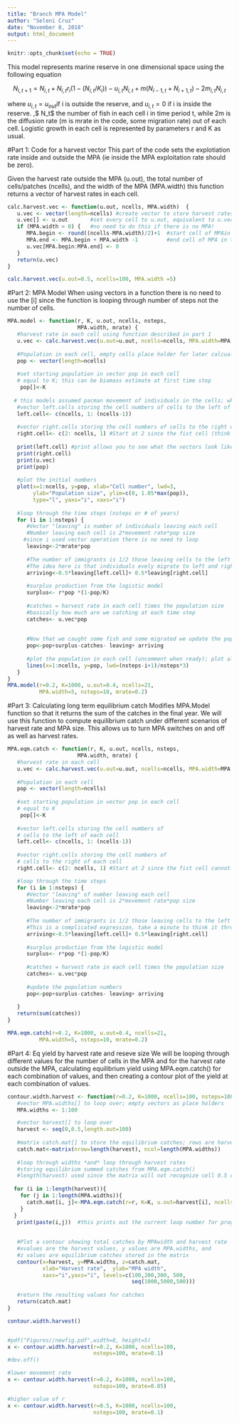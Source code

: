 ```yaml
---
title: "Branch MPA Model"
author: "Seleni Cruz"
date: "November 8, 2018"
output: html_document
---
```


```r
knitr::opts_chunk$set(echo = TRUE)
```

This model represents marine reserve in one dimensional space using the following equation 


$$
N_{i,t+1}= N_{i,t} + N_{i,t} r_i (1- (N_{i,t}/K_i)) - u_{i,t} N_{i,t} + m(N_{i-1, t} + N_{i+1, t})- 2m_{i,t} N_{i,t}
$$

where $u_{i,t}= u_{out}$if i is outside the reserve, and $u_{i,t}= 0$ if i is inside the reserve. ,$ N_t$ the number of fish in each cell i in time period t, while 2m is the diffusion rate (m is mrate in the code, some migration rate) out of each cell. Logistic growth in each cell is represented by parameters r and K as usual.


#Part 1: Code for a harvest vector 
This part of the code sets the explotiation rate inside and outside the MPA (ie inside the MPA exploitation rate should be zero).

Given the harvest rate outside the MPA (u.out), 
the total number of cells/patches (ncells), 
and the width of the MPA (MPA.width)
this function returns a vector of harvest rates in each cell. 

```r
calc.harvest.vec <- function(u.out, ncells, MPA.width)  {
   u.vec <- vector(length=ncells) #create vector to store harvest rates in each cell hence the the length is ncells 
   u.vec[] <- u.out       #set every cell to u.out, equivalent to u.vec[1:ncells] <- u.out   
   if (MPA.width > 0) {   #no need to do this if there is no MPA! 
      MPA.begin <- round((ncells-MPA.width)/2)+1  #start cell of MPAin the middle of ncells 
      MPA.end <- MPA.begin + MPA.width -1         #end cell of MPA in the middle of ncells 
      u.vec[MPA.begin:MPA.end] <- 0        
   }
   return(u.vec)
}

calc.harvest.vec(u.out=0.5, ncells=100, MPA.width =5) 


```

#Part 2: MPA Model 
When using vectors in a function there is no need to use the [i] since the function is looping through number of steps not the number of cells.


```r
MPA.model <- function(r, K, u.out, ncells, nsteps, 
                      MPA.width, mrate) {
   #harvest rate in each cell using function described in part 1
   u.vec <- calc.harvest.vec(u.out=u.out, ncells=ncells, MPA.width=MPA.width)
   
   #Population in each cell, empty cells place holder for later calcualtions 
   pop <- vector(length=ncells) 
   
   #set starting population in vector pop in each cell 
   # equal to K; this can be biomass estimate at first time step
    pop[]<-K
   
  # this models assumed pacman movement of individuals in the cells; where individuals moving off the right appear on the left and vice versa; there are other movement simulations that can be considered 
   #vector left.cells storing the cell numbers of cells to the left of each cell
   left.cell<- c(ncells, 1: (ncells-1))
    
   #vector right.cells storing the cell numbers of cells to the right of each cell
   right.cell<- c(2: ncells, 1) #Start at 2 since the fist cell (think corner) cannot move to the right, only to the left. the :1 wraps the area around 
   
   print(left.cell) #print allows you to see what the vectors look like to make sure they are right; not necessary when running simulations but are a good check 
   print(right.cell)
   print(u.vec)
   print(pop)
   
   #plot the initial numbers
   plot(x=1:ncells, y=pop, xlab="Cell number", lwd=3,
        ylab="Population size", ylim=c(0, 1.05*max(pop)), 
        type="l", yaxs="i", xaxs="i")
   
   #loop through the time steps (nsteps or # of years)
   for (i in 1:nsteps) {
      #Vector "leaving" is number of individuals leaving each cell 
      #Number leaving each cell is 2*movement rate*pop size
     #since i used vector operation there is no need to loop 
      leaving<-2*mrate*pop
      
      #The number of immigrants is 1/2 those leaving cells to the left and 1/2 those leaving cells to the right. 
      #The idea here is that individuals evely migrate to left and right cells
      arriving<-0.5*leaving[left.cell]+ 0.5*leaving[right.cell]
      
      #surplus production from the logistic model
      surplus<- r*pop *(1-pop/K)
      
      #catches = harvest rate in each cell times the population size 
      #basically how much are we catching at each time step
      catches<- u.vec*pop
      
      
      #Now that we caught some fish and some migrated we update the population numbers
      pop<-pop+surplus-catches- leaving+ arriving
      
      #plot the population in each cell (uncomment when ready); plot allows us to see what population numbers look like in each cell as the model steps through each time step. We should see higher population inside MPA since harvest rate is 0.
      lines(x=1:ncells, y=pop, lwd=(nsteps-i+1)/nsteps*3)
   }
}
MPA.model(r=0.2, K=1000, u.out=0.4, ncells=21,
          MPA.width=5, nsteps=10, mrate=0.2)
```



#Part 3: Calculating long term equilibrium catch 
Modifies MPA.Model function so that it returns the sum of the catches in the final year. We will use this function to compute equilibrium catch under different scenarios of harvest rate and MPA size. This allows us to turn MPA switches on and off as well as harvest rates.

```r
MPA.eqm.catch <- function(r, K, u.out, ncells, nsteps, 
                      MPA.width, mrate) {
   #harvest rate in each cell
   u.vec <- calc.harvest.vec(u.out=u.out, ncells=ncells, MPA.width=MPA.width)
   
   #Population in each cell
   pop <- vector(length=ncells) 
   
   #set starting population in vector pop in each cell 
   # equal to K
    pop[]<-K
   
   #vector left.cells storing the cell numbers of  
   # cells to the left of each cell
   left.cell<- c(ncells, 1: (ncells-1))
    
   #vector right.cells storing the cell numbers of 
   # cells to the right of each cell
   right.cell<- c(2: ncells, 1) #Start at 2 since the fist cell cannot move to the right, only to the left. the :1 wraps the area around 

   #loop through the time steps
   for (i in 1:nsteps) {
      #Vector "leaving" of number leaving each cell 
      #Number leaving each cell is 2*movement rate*pop size
      leaving<-2*mrate*pop
      
      #The number of immigrants is 1/2 those leaving cells to the left and 1/2 those leaving cells to the right. 
      #This is a complicated expression, take a minute to think it through!
      arriving<-0.5*leaving[left.cell]+ 0.5*leaving[right.cell]
      
      #surplus production from the logistic model
      surplus<- r*pop *(1-pop/K)
      
      #catches = harvest rate in each cell times the population size 
      catches<- u.vec*pop
      
      #update the population numbers
      pop<-pop+surplus-catches- leaving+ arriving
      
   }
   return(sum(catches)) 
}

MPA.eqm.catch(r=0.2, K=1000, u.out=0.4, ncells=21,
          MPA.width=5, nsteps=10, mrate=0.2)
```

#Part 4: Eq yield by harvest rate and reseve size 
We will be looping through different values for the number of cells in the MPA and for the harvest rate outside the MPA, calculating equilibrium yield using MPA.eqm.catch() for each combination of values, and then creating a contour plot of the yield at each combination of values.

```r
contour.width.harvest <- function(r=0.2, K=1000, ncells=100, nsteps=1000, mrate=0.2) {
   #vector MPA.widths[] to loop over; empty vectors as place holders
   MPA.widths <- 1:100  

   #vector harvest[] to loop over
   harvest <- seq(0,0.5,length.out=100)   
   
   #matrix catch.mat[] to store the equilibrium catches; rows are harvest, columns are MPA widths
   catch.mat<-matrix(nrow=length(harvest), ncol=length(MPA.widths))
    
   #loop through widths *and* loop through harvest rates
   #storing equilibrium summed catches from MPA.eqm.catch() 
   #length(harvest) used since the matrix will not recognize cell 0.5 column 10. Technicaly does not exist.
   
  for (i in 1:length(harvest)){
    for (j in 1:length(MPA.widths)){
      catch.mat[i, j]<-MPA.eqm.catch(r=r, K=K, u.out=harvest[i], ncells=ncells,MPA.width=MPA.widths[j], nsteps=nsteps, mrate=mrate)
    }
  }
   print(paste(i,j))  #this prints out the current loop number for progress
   
   
   #Plot a contour showing total catches by MPAwidth and harvest rate
   #xvalues are the harvest values, y values are MPA.widths, and 
   #z values are equilibrium catches stored in the matrix
   contour(x=harvest, y=MPA.widths, z=catch.mat,
           xlab="Harvest rate",  ylab="MPA width", 
           xaxs="i",yaxs="i", levels=c(100,200,300, 500,
                                       seq(1000,5000,500)))
   
   #return the resulting values for catches
   return(catch.mat)
}

contour.width.harvest()


#pdf("Figures//newfig.pdf",width=8, height=5)
x <- contour.width.harvest(r=0.2, K=1000, ncells=100, 
                           nsteps=100, mrate=0.1) 
#dev.off()

#lower movement rate
x <- contour.width.harvest(r=0.2, K=1000, ncells=100, 
                           nsteps=100, mrate=0.05) 

#higher value of r
x <- contour.width.harvest(r=0.5, K=1000, ncells=100, 
                           nsteps=100, mrate=0.1) 
```






